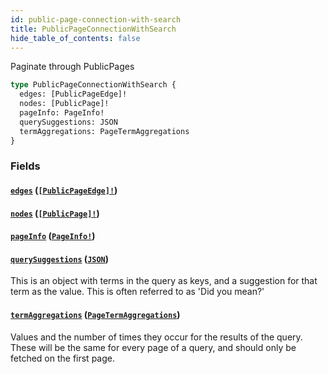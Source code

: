 ```yaml
---
id: public-page-connection-with-search
title: PublicPageConnectionWithSearch
hide_table_of_contents: false
---
```



Paginate through PublicPages

```graphql
type PublicPageConnectionWithSearch {
  edges: [PublicPageEdge]!
  nodes: [PublicPage]!
  pageInfo: PageInfo!
  querySuggestions: JSON
  termAggregations: PageTermAggregations
}
```


### Fields

#### [`edges`](#) ([`[PublicPageEdge]!`](/developers/demandhq-apis/storefront-api/graphql/reference/objects/public-page-edge))




#### [`nodes`](#) ([`[PublicPage]!`](/developers/demandhq-apis/storefront-api/graphql/reference/objects/public-page))




#### [`pageInfo`](#) ([`PageInfo!`](/developers/demandhq-apis/storefront-api/graphql/reference/objects/page-info))




#### [`querySuggestions`](#) ([`JSON`](/developers/demandhq-apis/storefront-api/graphql/reference/scalars/json))

This is an object with terms in the query as keys, and a suggestion for that
term as the value. This is often referred to as 'Did you mean?'


#### [`termAggregations`](#) ([`PageTermAggregations`](/developers/demandhq-apis/storefront-api/graphql/reference/objects/page-term-aggregations))

Values and the number of times they occur for the results of the query. These
will be the same for every page of a query, and should only be fetched on the first page.




